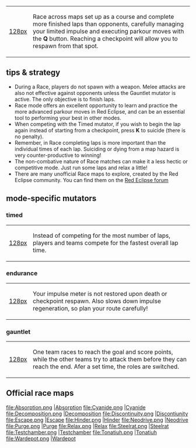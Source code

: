 
{|
|[[file:race.png|128px]]
|Race across maps set up as a course and complete more finished laps than opponents, carefully managing your limited impulse and executing parkour moves with the '''Q''' button. Reaching a checkpoint will allow you to respawn from that spot.
|}

==tips & strategy==

* During a Race, players do not spawn with a weapon. Melee attacks are also not effective against opponents unless the Gauntlet mutator is active. The only objective is to finish laps.
* Race mode offers an excellent opportunity to learn and practice the more advanced parkour moves in Red Eclipse, and can be an essential tool to performing your best in other modes.
* When competing with the Timed mutator, if you wish to begin the lap again instead of starting from a checkpoint, press '''K''' to suicide (there is no penalty).
* Remember, in Race completing laps is more important than the individual times of each lap. Suiciding or dying from a map hazard is very counter-productive to winning!
* The non-combative nature of Race matches can make it a less hectic or competitive mode. Just run some laps and relax a little!
* There are many unofficial Race maps to explore, created by the Red Eclipse community. You can find them on the [http://www.redeclipse.net/forum Red Eclipse forum]

==mode-specific mutators==

===timed===

{|
|[[file:racetimed.png|128px]]
|Instead of competing for the most number of laps, players
and teams compete for the fastest overall lap time.
|}

===endurance===
{|
|[[file:raceendurance.png|128px]]
|Your impulse meter is not restored upon death or checkpoint respawn. Also slows down impulse regeneration, so plan your route carefully!
|}

===gauntlet===
{|
|[[file:racegauntlet.png|128px]]
|One team races to reach the goal and score points, while the other teams try to
attack them before they can reach the end. Afer a set time, the roles are switched.
|}

==Official race maps==
<gallery>
file:Absorption.png |[[Map_Absorption|Absorption]]
file:Cyanide.png |[[Map_Cyanide|Cyanide]]
file:Decomposition.png |[[Map_Decomposition|Decomposition]]
file:Discontinuity.png |[[Map_Discontinuity|Discontiunity]]
file:Escape.png |[[Map_Escape|Escape]]
file:Hinder.png |[[Map_Hinder|Hinder]]
file:Neodrive.png |[[Map_Neodrive|Neodrive]]
file:Purge.png |[[Map_Purge|Purge]]
file:Relax.png |[[Map_Relax|Relax]]
file:Steelrat.png |[[Map_Steelrat|Steelrat]]
file:Testchamber.png |[[Map_Testchamber|Testchamber]]
file:Tonatiuh.png |[[Map_Tonatiuh|Tonatiuh]]
file:Wardepot.png |[[Map_Wardepot|Wardepot]]
</gallery>


{{Modes}}